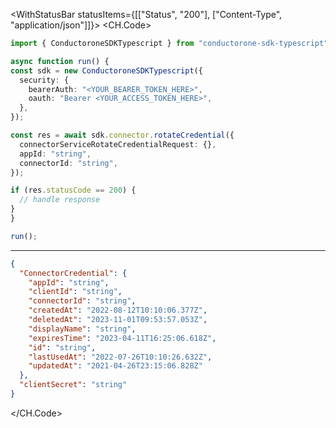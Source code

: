 

<WithStatusBar statusItems={[["Status", "200"], ["Content-Type", "application/json"]]}>
  <CH.Code>
  ```typescript RotateCredential.ts
  import { ConductoroneSDKTypescript } from "conductorone-sdk-typescript";

async function run() {
  const sdk = new ConductoroneSDKTypescript({
    security: {
      bearerAuth: "<YOUR_BEARER_TOKEN_HERE>",
      oauth: "Bearer <YOUR_ACCESS_TOKEN_HERE>",
    },
  });

  const res = await sdk.connector.rotateCredential({
    connectorServiceRotateCredentialRequest: {},
    appId: "string",
    connectorId: "string",
  });

  if (res.statusCode == 200) {
    // handle response
  }
}

run();
  ```
  ---

  ```json Example Response
  {
    "ConnectorCredential": {
      "appId": "string",
      "clientId": "string",
      "connectorId": "string",
      "createdAt": "2022-08-12T10:10:06.377Z",
      "deletedAt": "2023-11-01T09:53:57.053Z",
      "displayName": "string",
      "expiresTime": "2023-04-11T16:25:06.618Z",
      "id": "string",
      "lastUsedAt": "2022-07-26T10:10:26.632Z",
      "updatedAt": "2021-04-26T23:15:06.828Z"
    },
    "clientSecret": "string"
  }
  ```
  </CH.Code>
</WithStatusBar>
